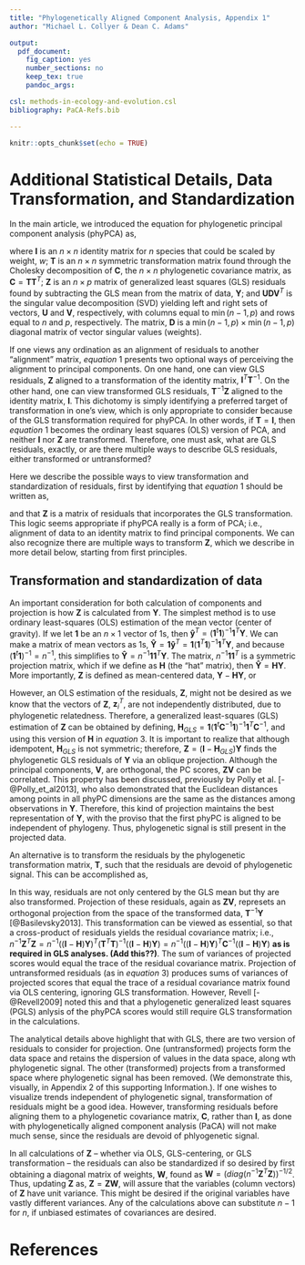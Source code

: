 ```yaml
---
title: "Phylogenetically Aligned Component Analysis, Appendix 1"
author: "Michael L. Collyer & Dean C. Adams"

output:
  pdf_document:
    fig_caption: yes
    number_sections: no
    keep_tex: true
    pandoc_args:

csl: methods-in-ecology-and-evolution.csl
bibliography: PaCA-Refs.bib

---
```


```r
knitr::opts_chunk$set(echo = TRUE)
```

# Additional Statistical Details, Data Transformation, and Standardization

In the main article, we introduced the equation for phylogenetic principal component analysis (phyPCA) as, 

\begin{align}
w\mathbf{I}^T \mathbf{T}^{-1} \mathbf{Z}  = \mathbf{U D V}^T,
\end{align}

where $\mathbf{I}$ is an $n \times n$ identity matrix for $n$ species that could be scaled by weight, $w$; $\mathbf{T}$ is an $n \times n$ symmetric transformation matrix found through the Cholesky decomposition of $\mathbf{C}$, the $n \times n$ phylogenetic covariance matrix, as $\mathbf{C} =\mathbf{TT}^T$; $\mathbf{Z}$ is an $n \times p$ matrix of generalized least squares (GLS) residuals found by subtracting the GLS mean from the matrix of data, $\mathbf{Y}$; and $\mathbf{U D V}^T$ is the singular value decomposition (SVD) yielding left and right sets of vectors, $\mathbf{U}$ and $\mathbf{V}$, respectively, with columns equal to $\min(n-1,p)$ and rows equal to $n$ and $p$, respectively.  The matrix, $\mathbf{D}$ is a $\min(n-1,p) \times \min(n-1,p)$ diagonal matrix of vector singular values (weights). \break

If one views any ordination as an alignment of residuals to another "alignment" matrix, *equation* 1 presents two optional ways of perceiving the alignment to principal components.  On one hand, one can view GLS residuals, $\mathbf{Z}$ aligned to a transformation of the identity matrix, $\mathbf{I}^T \mathbf{T}^{-1}$.  On the other hand, one can view transformed GLS residuals, $\mathbf{T}^{-1}\mathbf{Z}$ aligned to the identity matrix, $\mathbf{I}$.  This dichotomy is simply identifying a preferred target of transformation in one's view, which is only appropriate to consider because of the GLS transformation required for phyPCA.  In other words, if $\mathbf{T} = \mathbf{I}$, then *equation* 1 becomes the ordinary least squares (OLS) version of PCA, and neither $\mathbf{I}$ nor $\mathbf{Z}$ are transformed.  Therefore, one must ask, what are GLS residuals, exactly, or are there multiple ways to describe GLS residuals, either transformed or untransformed? \break

Here we describe the possible ways to view transformation and standardization of residuals, first by identifying that *equation* 1 should be written as,

\begin{align}
w\mathbf{I}^T \mathbf{Z}  = \mathbf{U D V}^T,
\end{align}

and that $\mathbf{Z}$ is a matrix of residuals that incorporates the GLS transformation.  This logic seems appropriate if phyPCA really is a form of PCA; i.e., alignment of data to an identity matrix to find principal components.  We can also recognize there are multiple ways to transform $\mathbf{Z}$, which we describe in more detail below, starting from first principles.

## Transformation and standardization of data

An important consideration for both calculation of components and projection is how $\mathbf{Z}$ is calculated from $\mathbf{Y}$.  The simplest method is to use ordinary least-squares (OLS) estimation of the mean vector (center of gravity).  If we let $\mathbf{1}$ be an $n \times 1$ vector of $1$s, then $\mathbf{\hat{y}}^T = (\mathbf{1}^t\mathbf{1})^{-1}\mathbf{1}^T\mathbf{Y}$.  We can make a matrix of mean vectors as $1$s, $\mathbf{\hat{Y}} = \mathbf{1\hat{y}}^T =  \mathbf{1}(\mathbf{1}^T\mathbf{1})^{-1}\mathbf{1}^T\mathbf{Y}$, and because $(\mathbf{1}^t\mathbf{1})^{-1} = n^{-1}$, this simplifies to $\mathbf{\hat{Y}}  =  n^{-1} \mathbf{1}\mathbf{1}^T\mathbf{Y}$.  The matrix, $n^{-1} \mathbf{1}\mathbf{1}^T$ is a symmetric projection matrix, which if we define as $\mathbf{H}$ (the "hat" matrix), then $\mathbf{\hat{Y}} = \mathbf{HY}$.  More importantly, $\mathbf{Z}$ is defined as mean-centered data, $\mathbf{Y} - \mathbf{HY}$, or 

\begin{align}
\mathbf{Z} = (\mathbf{I} - \mathbf{H})\mathbf{Y}.
\end{align}

However, an OLS estimation of the residuals, $\mathbf{Z}$, might not be desired as we know that the vectors of $\mathbf{Z}$, $\mathbf{z}_i^T$, are not independently distributed, due to phylogenetic relatedness.  Therefore, a generalized least-squares (GLS) estimation of $\mathbf{Z}$ can be obtained by defining, $\mathbf{H}_{GLS} = \mathbf{1}(\mathbf{1}^t \mathbf{C}^{-1} \mathbf{1})^{-1}\mathbf{1}^T \mathbf{C}^{-1}$, and using this version of $\mathbf{H}$ in *equation* 3. It is important to realize that although idempotent, $\mathbf{H}_{GLS}$ is not symmetric; therefore, $\mathbf{Z} = (\mathbf{I} - \mathbf{H}_{GLS})\mathbf{Y}$ finds the phylogenetic GLS residuals of $\mathbf{Y}$ via an oblique projection.  Although the principal components, $\mathbf{V}$, are orthogonal, the PC scores, $\mathbf{ZV}$ can be correlated.  This property has been discussed, previously by Polly et al. [-@Polly_et_al2013], who also demonstrated that the Euclidean distances among points in all phyPC dimensions are the same as the distances among observations in $\mathbf{Y}$.  Therefore, this kind of projection maintains the best representation of $\mathbf{Y}$, with the proviso that the first phyPC is aligned to be independent of phylogeny.  Thus, phylogenetic signal is still present in the projected data.\break

An alternative is to transform the residuals by the phylogenetic transformation matrix, $\mathbf{T}$, such that the residuals are devoid of phylogenetic signal.  This can be accomplished as,

\begin{align}
\mathbf{Z} = \mathbf{T}^{-1}(\mathbf{I} - \mathbf{H}_{GLS})\mathbf{Y}.
\end{align}

In this way, residuals are not only centered by the GLS mean but thy are also transformed.  Projection of these residuals, again as $\mathbf{ZV}$, represets an orthogonal projection from the space of the transformed data, $\mathbf{T}^{-1}\mathbf{Y}$ [@Basilevsky2013].  This transformation can be viewed as essential, so that a cross-product of residuals yields the residual covariance matrix; i.e., $n^{-1}\mathbf{Z}^T\mathbf{Z} =   n^{-1}\left((\mathbf{I} - \mathbf{H})\mathbf{Y} \right)^T (\mathbf{T}^T\mathbf{T})^{-1} \left((\mathbf{I} - \mathbf{H})\mathbf{Y} \right) = n^{-1}\left((\mathbf{I} - \mathbf{H})\mathbf{Y} \right)^T \mathbf{C}^{-1} \left((\mathbf{I} - \mathbf{H})\mathbf{Y} \right)$ **as is required in GLS analyses. (Add this??)**.  The sum of variances of projected scores would equal the trace of the residual covariance matrix.  Projection of untransformed residuals (as in *equation* 3) produces sums of variances of projected scores that equal the trace of a residual covariance matrix found via OLS centering, ignoring GLS transformation.  However, Revell [-@Revell2009] noted this and that a phylogenetic generalized least squares (PGLS) anlysis of the phyPCA scores would still require GLS transformation in the calculations. \break

The analytical details above highlight that with GLS, there are two version of residuals to consider for projection.  One (untransformed) projects form the data space and retains the dispersion of values in the data space, along wth phylogenetic signal.  The other (transformed) projects from a transformed space where phylogenetic signal has been removed.  (We demonstrate this, visually, in Appendix 2 of this supporting Information.).  If one wishes to visualize trends independent of phylogenetic signal, transformation of residuals might be a good idea.  However, transforming residuals before aligning them to a phylogenetic covariance matrix, $\mathbf{C}$, rather than $\mathbf{I}$, as done with phylogenetically aligned component analysis (PaCA) will not make much sense, since the residuals are devoid of phlyogenetic signal. \break

In all calculations of $\mathbf{Z}$ -- whether via OLS, GLS-centering, or GLS transformation -- the residuals can also be standardized if so desired by first obtaining a diagonal matrix of weights, $\mathbf{W}$, found as  $\mathbf{W} = \left( diag\left( n^{-1}\mathbf{Z}^T\mathbf{Z}\right) \right)^{-1/2}$.  Thus, updating $\mathbf{Z}$ as, $\mathbf{Z} = \mathbf{ZW}$, will assure that the variables (column vectors) of $\mathbf{Z}$ have unit variance.  This might be desired if the original variables have vastly different variances.  Any of the calculations above can substitute $n-1$ for $n$, if unbiased estimates of covariances are desired.  \break

# References {-}

 \setlength{\parindent}{-0.25in}
 \setlength{\leftskip}{0.25in}
 \setlength{\parskip}{8pt}
 \noindent

